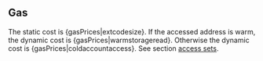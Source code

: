 ## Gas

The static cost is {gasPrices|extcodesize}. If the accessed address is warm, the dynamic cost is {gasPrices|warmstorageread}. Otherwise the dynamic cost is {gasPrices|coldaccountaccess}. See section [access sets](/about).
